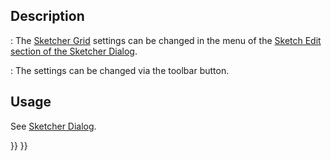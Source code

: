 <languages/>
<translate>

<!--T:1-->
{{Docnav
|[[Sketcher_StopOperation|Stop Operation]]
|[[Sketcher_Snap|Snap]]
|[[Sketcher_Workbench|Sketcher]]
|IconL=Sketcher_StopOperation.svg
|IconR=
|IconC=Workbench_Sketcher.svg
}}

<!--T:2-->
{{GuiCommand
|Name=Sketcher Grid
|Empty=1
|Workbenches=[[Sketcher_Workbench|Sketcher]]
|Version=0.21
|SeeAlso=[[Sketcher_Snap|Sketcher Snap]]
}}

== Description == <!--T:3-->

<!--T:4-->
{{Version|1.0}}: The [[Sketcher_Grid|Sketcher Grid]] settings can be changed in the menu of the [[Sketcher_Dialog#Sketch_Edit|Sketch Edit section of the Sketcher Dialog]].

{{VersionMinus|1.0}}: The settings can be changed via the {{Button|[[Image:Sketcher_Grid.svg|x16px]] [[Image:Toolbar_flyout_arrow.svg|x16px]]}} toolbar button.

== Usage == <!--T:5-->

See  [[Sketcher_Dialog#Sketch_Edit|Sketcher Dialog]].


<!--T:8-->
{{Docnav
|[[Sketcher_StopOperation|Stop Operation]]
|[[Sketcher_Snap|Snap]]
|[[Sketcher_Workbench|Sketcher]]
|IconL=Sketcher_StopOperation.svg
|IconR=
|IconC=Workbench_Sketcher.svg
}}

</translate>
{{Sketcher_Tools_navi{{#translation:}}}}
{{Userdocnavi{{#translation:}}}}
